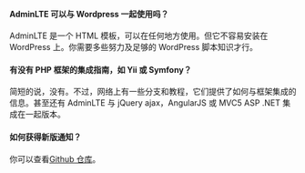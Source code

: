 #### AdminLTE 可以与 Wordpress 一起使用吗？

AdminLTE 是一个 HTML 模板，可以在任何地方使用。但它不容易安装在 WordPress 上。你需要多些努力及足够的 WordPress 脚本知识才行。

#### 有没有 PHP 框架的集成指南，如 Yii 或 Symfony？

简短的说，没有。不过，网络上有一些分支和教程，它们提供了如何与框架集成的信息。甚至还有 AdminLTE 与 jQuery ajax，AngularJS 或 MVC5 ASP .NET 集成在一起版本。

#### 如何获得新版通知？

你可以查看[Github 仓库](https://github.com/ColorlibHQ/AdminLTE)。
